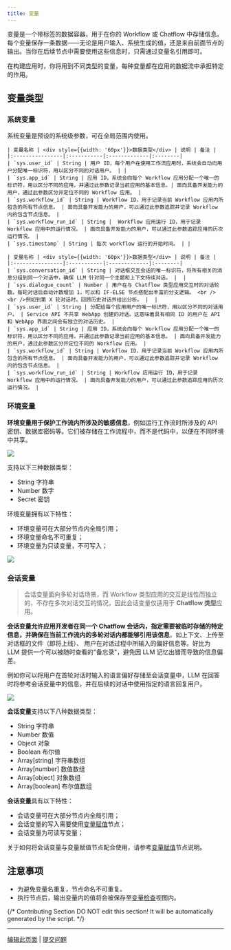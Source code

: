 ```yaml
---
title: 变量
---
```


变量是一个带标签的数据容器，用于在你的 Workflow 或 Chatflow 中存储信息。每个变量保存一条数据——无论是用户输入、系统生成的值，还是来自前面节点的输出。当你在后续节点中需要使用这些信息时，只需通过变量名引用即可。

在构建应用时，你将用到不同类型的变量，每种变量都在应用的数据流中承担特定的作用。

## 变量类型

### 系统变量

系统变量是预设的系统级参数，可在全局范围内使用。

<Tabs>
  <Tab title="Workflow">

    | 变量名称 | <div style={{width: '60px'}}>数据类型</div> | 说明 | 备注 |
    |:----------------|:-----------|:-------------|:--------|
    | `sys.user_id` | String | 用户 ID，每个用户在使用工作流应用时，系统会自动向用户分配唯一标识符，用以区分不同的对话用户。 | |
    | `sys.app_id` | String | 应用 ID，系统会向每个 Workflow 应用分配一个唯一的标识符，用以区分不同的应用，并通过此参数记录当前应用的基本信息。| 面向具备开发能力的用户，通过此参数区分并定位不同的 Workflow 应用。 |
    | `sys.workflow_id` | String | Workflow ID，用于记录当前 Workflow 应用内所包含的所有节点信息。 | 面向具备开发能力的用户，可以通过此参数追踪并记录 Workflow 内的包含节点信息。 |
    | `sys.workflow_run_id` | String | 	Workflow 应用运行 ID，用于记录 Workflow 应用中的运行情况。 | 面向具备开发能力的用户，可以通过此参数追踪应用的历次运行情况。 |
    | `sys.timestamp` | String | 每次 workflow 运行的开始时间。 | |

  </Tab>
  <Tab title="Chatflow">
    
    | 变量名称 | <div style={{width: '60px'}}>数据类型</div> | 说明 | 备注 |
    |:----------------|:-----------|:-------------|:--------|
    | `sys.conversation_id` | String | 对话框交互会话的唯一标识符，将所有相关的消息分组到同一个对话中，确保 LLM 针对同一个主题和上下文持续对话。 |  |
    | `sys.dialogue_count` | Number | 用户在与 Chatflow 类型应用交互时的对话轮数。每轮对话后自动计数增加 1，可以和 IF-ELSE 节点搭配出丰富的分支逻辑。 <br /><br />例如到第 X 轮对话时，回顾历史对话并给出分析。 |  |
    | `sys.user_id` | String | 分配给每个应用用户的唯一标识符，用以区分不同的对话用户。 | Service API 不共享 WebApp 创建的对话。这意味着具有相同 ID 的用户在 API 和 WebApp 界面之间会有独立的对话历史。 |
    | `sys.app_id` | String | 应用 ID，系统会向每个 Workflow 应用分配一个唯一的标识符，用以区分不同的应用，并通过此参数记录当前应用的基本信息。 | 面向具备开发能力的用户，通过此参数区分并定位不同的 Workflow 应用。 |
    | `sys.workflow_id` | String | Workflow ID，用于记录当前 Workflow 应用内所包含的所有节点信息。 | 面向具备开发能力的用户，可以通过此参数追踪并记录 Workflow 内的包含节点信息。 |
    | `sys.workflow_run_id` | String | Workflow 应用运行 ID，用于记录 Workflow 应用中的运行情况。 | 面向具备开发能力的用户，可以通过此参数追踪应用的历次运行情况。 |

  </Tab>
</Tabs>

### 环境变量

**环境变量用于保护工作流内所涉及的敏感信息**，例如运行工作流时所涉及的 API 密钥、数据库密码等。它们被存储在工作流程中，而不是代码中，以便在不同环境中共享。

![](https://assets-docs.dify.ai/2025/06/7b920ddf7e3b4fd26954fb518ad6754e.png)

支持以下三种数据类型：

* String 字符串
* Number 数字
* Secret 密钥

环境变量拥有以下特性：

* 环境变量可在大部分节点内全局引用；
* 环境变量命名不可重复；
* 环境变量为只读变量，不可写入；

![](https://assets-docs.dify.ai/2025/06/8d9342615b3623ef4ce526a583a8de76.png)

### 会话变量

> 会话变量面向多轮对话场景，而 Workflow 类型应用的交互是线性而独立的，不存在多次对话交互的情况，因此会话变量仅适用于 **Chatflow 类型**应用。

**会话变量允许应用开发者在同一个 Chatflow 会话内，指定需要被临时存储的特定信息，并确保在当前工作流内的多轮对话内都能够引用该信息**，如上下文、上传至对话框的文件（即将上线）、 用户在对话过程中所输入的偏好信息等。好比为 LLM 提供一个可以被随时查看的"备忘录"，避免因 LLM 记忆出错而导致的信息偏差。

例如你可以将用户在首轮对话时输入的语言偏好存储至会话变量中，LLM 在回答时将参考会话变量中的信息，并在后续的对话中使用指定的语言回复用户。

![](https://assets-docs.dify.ai/2025/04/338f93f401142fea4936a67a615eba32.png)

**会话变量**支持以下八种数据类型：

* String 字符串
* Number 数值
* Object 对象
* Boolean 布尔值
* Array\[string] 字符串数组
* Array\[number] 数值数组
* Array\[object] 对象数组
* Array\[boolean] 布尔值数组

**会话变量**具有以下特性：

* 会话变量可在大部分节点内全局引用；
* 会话变量的写入需要使用[变量赋值](./node/variable-assigner)节点；
* 会话变量为可读写变量；

关于如何将会话变量与变量赋值节点配合使用，请参考[变量赋值](./node/variable-assigner)节点说明。

## 注意事项

* 为避免变量名重复，节点命名不可重复。
* 执行节点后，输出变量内的值将会被保存至[变量检查](/zh-hans/guides/workflow/debug-and-preview/variable-inspect)视图内。

{/*
Contributing Section
DO NOT edit this section!
It will be automatically generated by the script.
*/}

---

[编辑此页面](https://github.com/langgenius/dify-docs/edit/main/zh-hans/guides/workflow/variables.mdx) | [提交问题](https://github.com/langgenius/dify-docs/issues/new?template=docs.yml)

